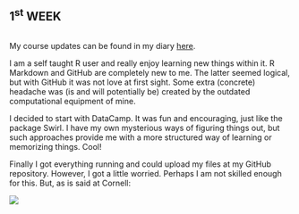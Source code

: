 
## **1<sup>st</sup> WEEK**
```r

```

My course updates can be found in my diary [here](https://paap0.github.io/IODS-project/).

I am a self taught R user and really enjoy learning new things within it. 
R Markdown and GitHub are completely new to me. The latter seemed logical, but with GitHub it was not love at first sight. Some extra (concrete) headache was (is and will potentially be) created by the outdated computational equipment of mine. 

I decided to start with DataCamp. It was fun and encouraging, just like the package Swirl. I have my own mysterious ways of figuring things out, but such approaches provide me with a more structured way of learning or memorizing things. Cool!

Finally I got everything running and could upload my files at my GitHub repository. However, I got a little worried. Perhaps I am not skilled enough for this. But, as is said at Cornell: 

![](http://i0.kym-cdn.com/entries/icons/original/000/002/747/keepcalm.jpg)

